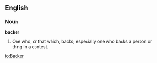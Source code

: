 ==English==

===Noun===

'''backer'''

#One who, or that which, backs; especially one who backs a person or thing in a contest.

[[io:Backer]]